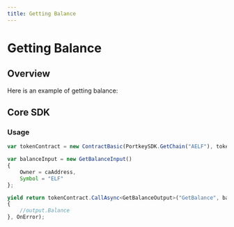 ```yaml
---
title: Getting Balance
---
```


# Getting Balance

## Overview

Here is an example of getting balance:

## Core SDK

### Usage

```typescript
var tokenContract = new ContractBasic(PortkeySDK.GetChain("AELF"), tokenAddress);

var balanceInput = new GetBalanceInput()
{
    Owner = caAddress,
    Symbol = "ELF"
};

yield return tokenContract.CallAsync<GetBalanceOutput>("GetBalance", balanceInput, output =>
{
    //output.Balance
}, OnError);
```